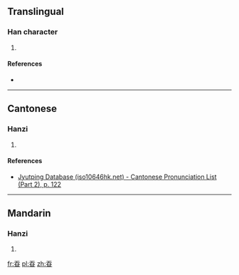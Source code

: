 ==Translingual==

===Han character===
{{Han char|rn=72|rad=日|as=04|sn=8|four=20603|canj=HKA|ids=⿱夭日}}

# {{defn|Han|sort=日04}}

====References====
* {{Han ref|kx=0491.080|dkj=13800|dj=0852.150|hdz=21488.070|uh=660B|ud=26123|bh=CCCB|bd=52427}}

----

==Cantonese==

===Hanzi===
{{yue-hanzi|jyut=[[gwai3]]|y=gwai3}}

# {{defn|lang=yue|sort=日04}}

====References====
* [http://www.iso10646hk.net/jp/document/download.jsp Jyutping Database (iso10646hk.net) - Cantonese Pronunciation List (Part 2), p. 122]

----

==Mandarin==

===Hanzi===
{{cmn-hanzi|pin=[[guì]] ([[gui4]])|wg=kuei<sup>4</sup>}}

# {{defn|lang=cmn|sort=日04}}

[[fr:昋]]
[[pl:昋]]
[[zh:昋]]